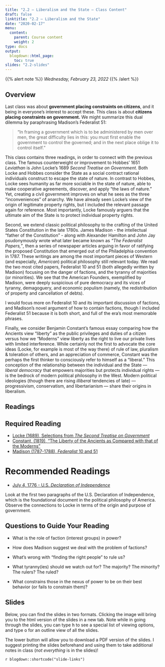 ```yaml
---
title: "2.2 — Liberalism and the State — Class Content"
draft: false
linktitle: "2.2 — Liberalism and the State"
date: "2020-02-17"
menu:
  content:
    parent: Course content
    weight: 2
type: docs
output:
  blogdown::html_page:
    toc: true
slides: "2.2-slides"
---
```


{{% alert note %}}
*Wednesday, February 23, 2022*
{{% /alert %}}

## <i class="fas fa-info-circle fa-lg"></i> Overview

Last class was about **government placing constraints on citizens**, and it being in everyone's interest to accept these. This class is about **citizens placing constraints on government.** We might summarize this dual dilemma by paraphrasing Madison's Federalist 51:

> "In framing a government which is to be administered by men over men, the great difficulty lies in this: you must first enable the government to control the governed; and in the next place oblige it to control itself."

This class contains three readings, in order to connect with the previous class. The famous counterweight or improvement to Hobbes' 1651 *Leviathan* is John Locke's 1689 *Second Treatise on Government*. Both Locke and Hobbes consider the State as a social contract rational individuals construct to escape the state of nature. In contrast to Hobbes, Locke sees humanity as far more sociable in the state of nature, able to make cooperative agreements, discover, and apply "the laws of nature." Yet, creating a civil government improves on what he sees as the three "inconveniences" of anarchy. We have already seen Locke's view of the origin of legitimate property rights, but I included the relevant passage again for reference. Most importantly, Locke famously arguers that the ultimate aim of the State is to protect individual property rights.

Second, we extend classic political philosophy to the crafting of the United States Constitution in the late 1780s. James Madison - the intellectual "father of the Constitution" - along with Alexander Hamilton and John Jay psudonymously wrote what later became known as *"The Federalist Papers,"*, then a series of newspaper articles arguing in favor of ratifying the proposed Constitution that emerged out of the Philadelphia convention in 1787. These writings are among the most important pieces of Western (and especially, *American*) political philosophy still relevant today. We read the two most cited papers, Federalist 10 and 51 (both allegedly written by Madison) focusing on the danger of factions, and the tyranny of majorities (or minorities). We see that the American Founders, exemplified by Madison, were deeply suspicious of pure democracy and its vices of tyranny, demagoguery, and economic populism (namely, the redistribution of property and cancellation of debts).

I would focus more on Federalist 10 and its important discussion of factions, and Madison's novel argument of how to contain factions, though I included Federalist 51 because it is both short, and full of the era's most memorable phrases. 

Finally, we consider Benjamin Constant’s famous essay comparing how the Ancients view “liberty” as the public privileges and duties of a citizen versus how we “Moderns” view liberty as the right to live our private lives with limited interference. While certainly not the first to advocate the core ideas (Locke, for example is most of the way there) of rule of law, pluralism & toleration of others, and an appreciation of commerce, Constant was the perhaps the first thinker to consciously refer to himself as a “liberal.” This conception of the relationship between the individual and the State —  *liberal democracy* that empowers majorities but protects individual rights — is the bedrock of modern political philosophy in the West. Modern political ideologies (though there are rising *illiberal* tendencies of late) — progressivism, conservatism, and libertarianism — share their origins in liberalism.

## <i class="fas fa-book-reader fa-lg"></i> Readings

## Required Reading
- [<i class="fas fa-file-pdf"></i> Locke (1689), Selections from *The Second Treatise on Government*](/readings/Locke-1689.pdf)
- [<i class="fas fa-file-pdf"></i> Constant, (1819), “The Liberty of the Ancients as Compared with that of the Moderns”](/readings/Klein-Crawford-Alchian-1978.pdf)
- [<i class="fas fa-file-pdf"></i> Madison (1787-1788), *Federalist* 10 and 51](/readings/Madison-1787.pdf)

# Recommended Readings

- [<i class="fas fa-external-link-square-alt"></i> July 4, 1776 - U.S. *Declaration of Independence*](https://www.archives.gov/founding-docs/declaration-transcript)

Look at the first two paragraphs of the U.S. Declaration of Independence, which is the foundational document in the political philosophy of America. Observe the connections to Locke in terms of the origin and purpose of government.   

## Questions to Guide Your Reading

- What is the role of faction (interest groups) in power?

- How does Madison suggest we deal with the problem of factions?

- What's wrong with "finding the right people" to rule us?

- What tyranny(ies) should we watch out for? The majority? The minority? The rulers? The ruled?

- What constrains those in the nexus of power to be on their best behavior (or fails to constrain them)?

## <i class="fas fa-chalkboard-teacher"></i> Slides

Below, you can find the slides in two formats. Clicking the image will bring you to the html version of the slides in a new tab. Note while in going through the slides, you can type <kbd>h</kbd> to see a special list of viewing options, and type <kbd>o</kbd> for an outline view of all the slides.

The lower button will allow you to download a PDF version of the slides. I suggest printing the slides beforehand and using them to take additional notes in class (*not everything* is in the slides)!

`r blogdown::shortcode("slide-links")`